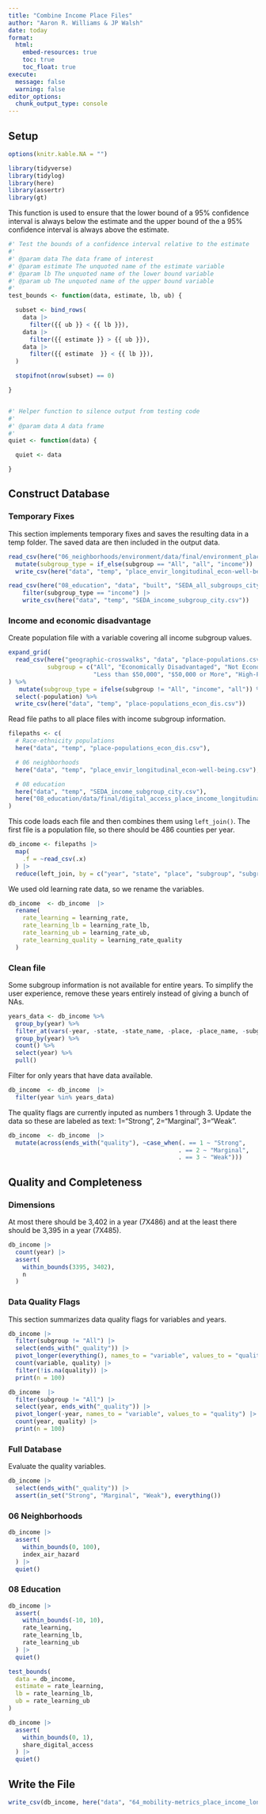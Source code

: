 ```yaml
---
title: "Combine Income Place Files"
author: "Aaron R. Williams & JP Walsh"
date: today
format:
  html:
    embed-resources: true
    toc: true
    toc_float: true
execute:
  message: false
  warning: false
editor_options:
  chunk_output_type: console
---
```


## Setup

```r
options(knitr.kable.NA = "")

```

```r
library(tidyverse)
library(tidylog)
library(here)
library(assertr)
library(gt)

```

This function is used to ensure that the lower bound of a 95% confidence interval is always below the estimate and the upper bound of the a 95% confidence interval is always above the estimate.

```r
#' Test the bounds of a confidence interval relative to the estimate
#'
#' @param data The data frame of interest
#' @param estimate The unquoted name of the estimate variable
#' @param lb The unquoted name of the lower bound variable
#' @param ub The unquoted name of the upper bound variable
#'
test_bounds <- function(data, estimate, lb, ub) {

  subset <- bind_rows(
    data |>
      filter({{ ub }} < {{ lb }}),
    data |>
      filter({{ estimate }} > {{ ub }}),
    data |>
      filter({{ estimate  }} < {{ lb }}),
  )

  stopifnot(nrow(subset) == 0)

}


#' Helper function to silence output from testing code
#'
#' @param data A data frame
#'
quiet <- function(data) {

  quiet <- data

}

```

## Construct Database

### Temporary Fixes

This section implements temporary fixes and saves the resulting data in a temp folder. The saved data are then included in the output data.

```r
read_csv(here("06_neighborhoods/environment/data/final/environment_place_poverty_longitudinal.csv")) |>
  mutate(subgroup_type = if_else(subgroup == "All", "all", "income")) |>
  write_csv(here("data", "temp", "place_envir_longitudinal_econ-well-being.csv"))

read_csv(here("08_education", "data", "built", "SEDA_all_subgroups_city_2014-2018.csv")) |>
    filter(subgroup_type == "income") |>
    write_csv(here("data", "temp", "SEDA_income_subgroup_city.csv"))
```


### Income and economic disadvantage

Create population file with a variable covering all income subgroup values.

```r

expand_grid(
  read_csv(here("geographic-crosswalks", "data", "place-populations.csv")),
           subgroup = c("All", "Economically Disadvantaged", "Not Economically Disadvantaged",
                        "Less than $50,000", "$50,000 or More", "High-Poverty", "Not High-Poverty")
) %>%
   mutate(subgroup_type = ifelse(subgroup != "All", "income", "all")) %>%
  select(-population) %>%
  write_csv(here("data", "temp", "place-populations_econ_dis.csv"))

```

Read file paths to all place files with income subgroup information.

```r
filepaths <- c(
  # Race-ethnicity populations
  here("data", "temp", "place-populations_econ_dis.csv"),

  # 06 neighborhoods
  here("data", "temp", "place_envir_longitudinal_econ-well-being.csv"),

  # 08 education
  here("data", "temp", "SEDA_income_subgroup_city.csv"),
  here("08_education/data/final/digital_access_place_income_longitudinal.csv")
)

```

This code loads each file and then combines them using `left_join()`. The first file is a population file, so there should be 486 counties per year.

```r

db_income <- filepaths |>
  map(
    .f = ~read_csv(.x)
  ) |>
  reduce(left_join, by = c("year", "state", "place", "subgroup", "subgroup_type"))

```

We used old learning rate data, so we rename the variables.

```r

db_income  <- db_income  |>
  rename(
    rate_learning = learning_rate,
    rate_learning_lb = learning_rate_lb,
    rate_learning_ub = learning_rate_ub,
    rate_learning_quality = learning_rate_quality
  )

```

### Clean file

Some subgroup information is not available for entire years. To simplify the user experience, remove these years entirely instead of giving a bunch of NAs.

```r

years_data <- db_income %>%
  group_by(year) %>%
  filter_at(vars(-year, -state, -state_name, -place, -place_name, -subgroup_type, -subgroup), any_vars(!is.na(.))) %>%
  group_by(year) %>%
  count() %>%
  select(year) %>%
  pull()

```

Filter for only years that have data available.

```r
db_income  <- db_income  |>
  filter(year %in% years_data)
```

The quality flags are currently inputed as numbers 1 through 3. Update the data so these are labeled as text: 1="Strong", 2="Marginal", 3="Weak".

```r
db_income  <- db_income  |>
  mutate(across(ends_with("quality"), ~case_when(. == 1 ~ "Strong",
                                                . == 2 ~ "Marginal",
                                                . == 3 ~ "Weak")))
```



## Quality and Completeness

### Dimensions

At most there should be 3,402 in a year (7X486) and at the least there should be 3,395 in a year (7X485).

```r

db_income |>
  count(year) |>
  assert(
    within_bounds(3395, 3402),
    n
  )

```

### Data Quality Flags

This section summarizes data quality flags for variables and years.

```r
db_income |>
  filter(subgroup != "All") |>
  select(ends_with("_quality")) |>
  pivot_longer(everything(), names_to = "variable", values_to = "quality") |>
  count(variable, quality) |>
  filter(!is.na(quality)) |>
  print(n = 100)

db_income  |>
  filter(subgroup != "All") |>
  select(year, ends_with("_quality")) |>
  pivot_longer(-year, names_to = "variable", values_to = "quality") |>
  count(year, quality) |>
  print(n = 100)

```

### Full Database

Evaluate the quality variables.

```r
db_income |>
  select(ends_with("_quality")) |>
  assert(in_set("Strong", "Marginal", "Weak"), everything())

```

### 06 Neighborhoods

```r
db_income |>
  assert(
    within_bounds(0, 100),
    index_air_hazard
  ) |>
  quiet()

```

### 08 Education

```r

db_income |>
  assert(
    within_bounds(-10, 10),
    rate_learning,
    rate_learning_lb,
    rate_learning_ub
  ) |>
  quiet()

test_bounds(
  data = db_income,
  estimate = rate_learning,
  lb = rate_learning_lb,
  ub = rate_learning_ub
)

db_income |>
  assert(
    within_bounds(0, 1),
    share_digital_access
  ) |>
  quiet()

```


## Write the File

```r

write_csv(db_income, here("data", "64_mobility-metrics_place_income_longitudinal.csv"))

```
